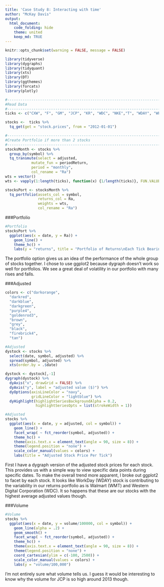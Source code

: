 ```yaml
---
title: 'Case Study 8: Interacting with time'
author: "McKay Davis"
output: 
  html_document:
    code_folding: hide
    theme: united
    keep_md: TRUE
---
```


```r
knitr::opts_chunk$set(warning = FALSE, message = FALSE)

library(tidyverse)
library(dygraphs)
library(tidyquant)
library(xts)
library(DT)
library(ggthemes)
library(forcats)
library(plotly)

#-------------------------------------------------------------------------------------
#Read Data
#-------------------------------------------------------------------------------------
ticks <- c("CXW", "F", "GM", "JCP", "KR", "WDC", "NKE","T", "WDAY", "WFC", "WMT")

stocks <-  ticks %>% 
  tq_get(get = "stock.prices", from = "2012-01-01")

#-------------------------------------------------------------------------------------
#Create Portfolio if more than 2 stocks
#-------------------------------------------------------------------------------------
stocksMonth <- stocks %>% 
  group_by(symbol) %>% 
  tq_transmute(select = adjusted, 
            mutate_fun = periodReturn, 
            period = "monthly",
            col_rename = "Ra")
wts = vector()
wts <- vapply(1:length(ticks), function(x) {1/length(ticks)}, FUN.VALUE = 0.0)

stocksPort <- stocksMonth %>% 
  tq_portfolio(assets_col = symbol,
               returns_col = Ra,
               weights = wts,
               col_rename = "Ra")
```

###Portfolio

```r
#Portfolio
stocksPort %>% 
  ggplot(aes(x = date, y = Ra)) +
    geom_line() +
    theme_hc() +
    labs(y = "returns", title = "Portfolio of Returns\nEach Tick Bearing Equal Weight")

```

The portfolio option gives us an idea of the performance of the whole group of stocks together. I chose to use ggplot2 because dygraph doesn't work so well for portfolios. We see a great deal of volatility in our portfolio with many rises and falls.

###Adjusted

```r
colors <- c("darkorange", 
  "darkred", 
  "darkblue", 
  "darkgreen", 
  "purple4", 
  "goldenrod3",
  "brown",
  "grey",
  "black",
  "firebrick4",
  "tan")

#Adjusted
dystock <- stocks %>%
  select(date, symbol, adjusted) %>%
  spread(symbol, adjusted) %>% 
  xts(order.by = .$date)

dystock <- dystock[,-1]
dygraph(dystock) %>% 
  dyAxis("x", drawGrid = FALSE) %>%
  dyAxis("y", label = "adjusted value ($)") %>%
  dyOptions(axisLineColor = "navy", 
            gridLineColor = "lightblue") %>% 
  dyHighlight(highlightSeriesBackgroundAlpha = 0.2,
              highlightSeriesOpts = list(strokeWidth = 1))
```

```r
#Adjusted
stocks %>%
  ggplot(aes(x = date, y = adjusted, col = symbol)) +
    geom_line() +
    facet_wrap( ~ fct_reorder(symbol, adjusted)) +
    theme_hc() + 
    theme(axis.text.x = element_text(angle = 90, size = 8)) +
    theme(legend.position = "none") +
    scale_color_manual(values = colors) +
    labs(title = "Adjusted Stock Price Per Tick")
```

First I have a dygraph version of the adjusted stock prices for each stock. This provides us with a simple way to view specific data points during specific dates. To make the overall trend more apparent, I broke out ggplot2 to facet by each stock. It looks like WorkDay (WDAY) stock is contributing to the variability in our returns portfolio as is Walmart (WMT) and Western Digital Corporation (WDC). It so happens that these are our stocks with the highest average adjusted values though.

###Volume

```r
#Volume
stocks %>% 
  ggplot(aes(x = date, y = volume/100000, col = symbol)) +
    geom_line(alpha = .2) +
    geom_smooth() +
    facet_wrap( ~ fct_reorder(symbol, adjusted)) +
    theme_hc() + 
    theme(axis.text.x = element_text(angle = 90, size = 8)) +
    theme(legend.position = "none") +
    coord_cartesian(ylim = c(-100, 2500)) +
    scale_color_manual(values = colors) +
    labs(y = "volume/100,000")
```

I'm not entirely sure what volume tells us. I guess it would be interesting to know why the volume for JCP is so high around 2013 though.



